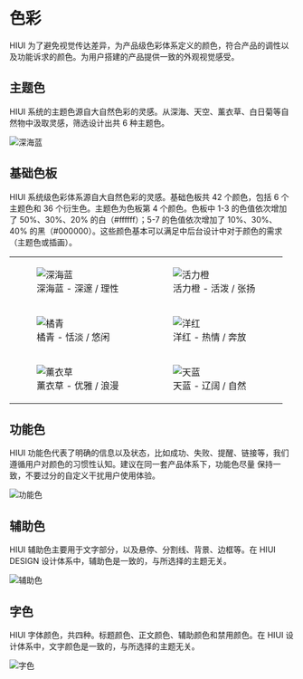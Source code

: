 # 色彩

HIUI 为了避免视觉传达差异，为产品级色彩体系定义的颜色，符合产品的调性以及功能诉求的颜色。为用户搭建的产品提供一致的外观视觉感受。

## 主题色

HIUI 系统的主题色源自大自然色彩的灵感。从深海、天空、薰衣草、白日菊等自然物中汲取灵感，筛选设计出共 6 种主题色。

<img src="/static/img/designs/color-1-1.png" srcset="/static/img/designs/color-1-1@2x.png 2x" alt="深海蓝" />

## 基础色板

HIUI 系统级色彩体系源自大自然色彩的灵感。基础色板共 42 个颜色，包括 6 个主题色和 36 个衍生色。主题色为色板第 4 个颜色。色板中 1-3 的色值依次增加了 50%、30%、20% 的白（#ffffff）；5-7 的色值依次增加了 10%、30%、40% 的黑（#000000）。这些颜色基本可以满足中后台设计中对于颜色的需求（主题色或插画）。


<table border="0" style={{ width: '848px' }}>
  <tr>
    <td>
      <figure>
        <img src="/static/img/designs/color-2-1.png" srcset="/static/img/designs/color-2-1@2x.png 2x" alt="深海蓝" />
        <figcaption>深海蓝 - 深邃 / 理性</figcaption>
      </figure>
    </td>
    <td>
      <figure>
        <img src="/static/img/designs/color-2-2.png" srcset="/static/img/designs/color-2-2@2x.png 2x" alt="活力橙" />
        <figcaption>活力橙 - 活泼 / 张扬</figcaption>
      </figure>
    </td>
  </tr>
  <tr>
    <td>
      <figure>
        <img src="/static/img/designs/color-2-3.png" srcset="/static/img/designs/color-2-3@2x.png 2x" alt="橘青" />
        <figcaption>橘青 - 恬淡 / 悠闲</figcaption>
      </figure>
    </td>
    <td>
      <figure>
        <img src="/static/img/designs/color-2-4.png" srcset="/static/img/designs/color-4-2@2x.png 2x" alt="洋红" />
        <figcaption>洋红 - 热情 / 奔放</figcaption>
      </figure>
    </td>
  </tr>
  <tr>
    <td>
      <figure>
        <img src="/static/img/designs/color-2-5.png" srcset="/static/img/designs/color-2-5@2x.png 2x" alt="薰衣草" />
        <figcaption>薰衣草 - 优雅 / 浪漫</figcaption>
      </figure>
    </td>
    <td>
      <figure>
        <img src="/static/img/designs/color-2-6.png" srcset="/static/img/designs/color-2-6@2x.png 2x" alt="天蓝" />
        <figcaption>天蓝 - 辽阔 / 自然</figcaption>
      </figure>
    </td>
  </tr>
</table>


## 功能色

HIUI 功能色代表了明确的信息以及状态，比如成功、失败、提醒、链接等，我们遵循用户对颜色的习惯性认知。建议在同一套产品体系下，功能色尽量 保持一致，不要过分的自定义干扰用户使用体验。

<img src="/static/img/designs/color-3.png" srcset="/static/img/designs/color-3@2x.png 2x" alt="功能色" />

## 辅助色

HIUI 辅助色主要用于文字部分，以及悬停、分割线、背景、边框等。在 HIUI DESIGN 设计体系中，辅助色是一致的，与所选择的主题无关。

<img src="/static/img/designs/color-4.png" srcset="/static/img/designs/color-4@2x.png 2x" alt="辅助色" />

## 字色

HIUI 字体颜色，共四种。标题颜色、正文颜色、辅助颜色和禁用颜色。在 HIUI 设计体系中，文字颜色是一致的，与所选择的主题无关。

<img src="/static/img/designs/color-5.png" srcset="/static/img/designs/color-5@2x.png 2x" alt="字色" />
